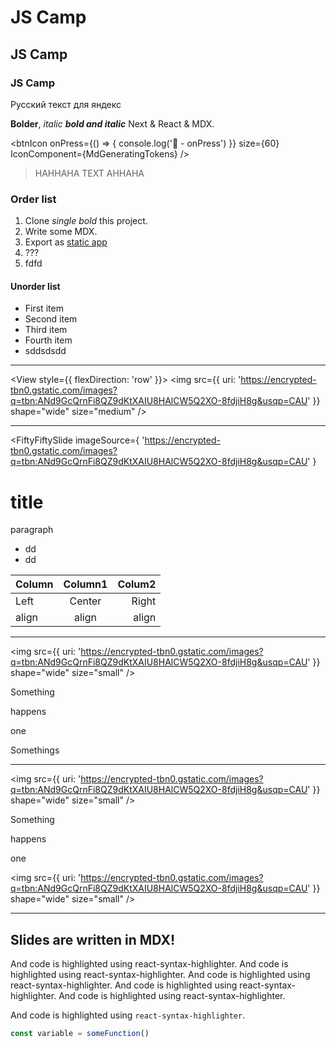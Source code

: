 
<SlidePage prev="/" next="2-lesson">

# JS Camp

## JS Camp

### JS Camp

<SpeechNotes version={0} uniqueName="id">
  Русский текст для яндекс
</SpeechNotes>

<!-- prettier-ignore -->
**Bolder**, _italic_ ***bold and italic*** Next & React & MDX.

<btnIcon
  onPress={() => {
    console.log('🚀 - onPress')
  }}
  size={60}
  IconComponent={MdGeneratingTokens}
/>

> HAHHAHA TEXT AHHAHA

### Order list

1. Clone _single bold_ this project.
1. Write some MDX.
1. Export as [static app](https://nextjs.org/docs/advanced-features/static-html-export)
1. ???
1. fdfd

#### Unorder list

- First item
- Second item
- Third item
- Fourth item
- sddsdsdd

---

<View style={{ flexDirection: 'row' }}>
  <img
    src={{
      uri: 'https://encrypted-tbn0.gstatic.com/images?q=tbn:ANd9GcQrnFi8QZ9dKtXAIU8HAlCW5Q2XO-8fdjiH8g&usqp=CAU'
    }}
    shape="wide"
    size="medium"
  />
</View>

---

<FiftyFiftySlide
  imageSource={
    'https://encrypted-tbn0.gstatic.com/images?q=tbn:ANd9GcQrnFi8QZ9dKtXAIU8HAlCW5Q2XO-8fdjiH8g&usqp=CAU'
  }
>

# title

paragraph

- dd
- dd

| Column | Column1 | Colum2 |
| :----- | :-----: | -----: |
| Left   | Center  |  Right |
| align  |  align  |  align |

</FiftyFiftySlide>

---

<Steps>
<StepFade>

<img
  src={{
    uri: 'https://encrypted-tbn0.gstatic.com/images?q=tbn:ANd9GcQrnFi8QZ9dKtXAIU8HAlCW5Q2XO-8fdjiH8g&usqp=CAU'
  }}
  shape="wide"
  size="small"
/>

</StepFade>
<StepTransition start="down">

Something

</StepTransition>
<StepTransition start="top">

happens

</StepTransition>
<StepTransition start="left">

one

</StepTransition>
<StepTransition start="down">

Somethings

</StepTransition>
</Steps>

---

<Steps>
<StepFade>

<img
  src={{
    uri: 'https://encrypted-tbn0.gstatic.com/images?q=tbn:ANd9GcQrnFi8QZ9dKtXAIU8HAlCW5Q2XO-8fdjiH8g&usqp=CAU'
  }}
  shape="wide"
  size="small"
/>

</StepFade>
<StepTransition start="down">

Something

</StepTransition>
<StepTransition start="top">

happens

</StepTransition>
<StepTransition start="left">

one

</StepTransition>
<StepTransition start="right">

<img
  src={{
    uri: 'https://encrypted-tbn0.gstatic.com/images?q=tbn:ANd9GcQrnFi8QZ9dKtXAIU8HAlCW5Q2XO-8fdjiH8g&usqp=CAU'
  }}
  shape="wide"
  size="small"
/>

</StepTransition>
</Steps>

---

## Slides are written in MDX!

And code is highlighted using react-syntax-highlighter. And code is highlighted using react-syntax-highlighter. And code is highlighted using react-syntax-highlighter. And code is highlighted using react-syntax-highlighter. And code is highlighted using react-syntax-highlighter.

And code is highlighted using `react-syntax-highlighter`.

```js
const variable = someFunction()
```

</SlidePage>
